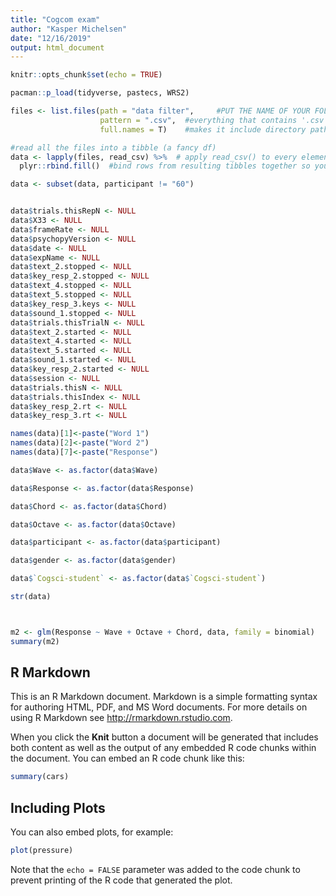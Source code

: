 ```yaml
---
title: "Cogcom exam"
author: "Kasper Michelsen"
date: "12/16/2019"
output: html_document
---
```


```r
knitr::opts_chunk$set(echo = TRUE)
```

```r
pacman::p_load(tidyverse, pastecs, WRS2)
```

```r
files <- list.files(path = "data filter",     #PUT THE NAME OF YOUR FOLDER WITH DATA in the quotes, it also might need '/' in the end, experiment with it :)
                    pattern = ".csv",  #everything that contains '.csv' in its name will be listed
                    full.names = T)    #makes it include directory path, so instead of 'logfile_1.csv' it will be 'data/logfile_1.csv')

#read all the files into a tibble (a fancy df)
data <- lapply(files, read_csv) %>%  # apply read_csv() to every element in files list and send the resulting tibbles to the next line
  plyr::rbind.fill()  #bind rows from resulting tibbles together so you have one dataset with all of your data
```

```r

data <- subset(data, participant != "60")


data$trials.thisRepN <- NULL
data$X33 <- NULL
data$frameRate <- NULL
data$psychopyVersion <- NULL
data$date <- NULL
data$expName <- NULL
data$text_2.stopped <- NULL
data$key_resp_2.stopped <- NULL
data$text_4.stopped <- NULL
data$text_5.stopped <- NULL
data$key_resp_3.keys <- NULL
data$sound_1.stopped <- NULL
data$trials.thisTrialN <- NULL
data$text_2.started <- NULL
data$text_4.started <- NULL
data$text_5.started <- NULL
data$sound_1.started <- NULL
data$key_resp_2.started <- NULL
data$session <- NULL
data$trials.thisN <- NULL
data$trials.thisIndex <- NULL
data$key_resp_2.rt <- NULL
data$key_resp_3.rt <- NULL

names(data)[1]<-paste("Word 1")
names(data)[2]<-paste("Word 2")
names(data)[7]<-paste("Response")

data$Wave <- as.factor(data$Wave)

data$Response <- as.factor(data$Response)

data$Chord <- as.factor(data$Chord)

data$Octave <- as.factor(data$Octave)

data$participant <- as.factor(data$participant)

data$gender <- as.factor(data$gender)

data$`Cogsci-student` <- as.factor(data$`Cogsci-student`)

str(data)




```

```r
m2 <- glm(Response ~ Wave + Octave + Chord, data, family = binomial)
summary(m2)
```

## R Markdown

This is an R Markdown document. Markdown is a simple formatting syntax for authoring HTML, PDF, and MS Word documents. For more details on using R Markdown see <http://rmarkdown.rstudio.com>.

When you click the **Knit** button a document will be generated that includes both content as well as the output of any embedded R code chunks within the document. You can embed an R code chunk like this:

```r
summary(cars)
```

## Including Plots

You can also embed plots, for example:

```r
plot(pressure)
```

Note that the `echo = FALSE` parameter was added to the code chunk to prevent printing of the R code that generated the plot.
